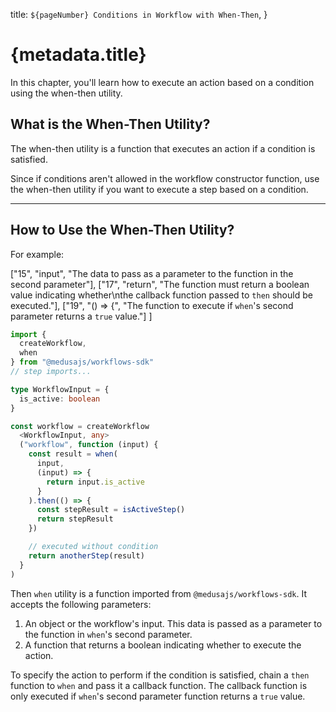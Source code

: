   title: `${pageNumber} Conditions in Workflow with When-Then`,
}

# {metadata.title}

In this chapter, you'll learn how to execute an action based on a condition using the when-then utility.

## What is the When-Then Utility?

The when-then utility is a function that executes an action if a condition is satisfied.

Since if conditions aren't allowed in the workflow constructor function, use the when-then utility if you want to execute a step based on a condition.

---

## How to Use the When-Then Utility?

For example:

  ["15", "input", "The data to pass as a parameter to the function in the second parameter"],
  ["17", "return", "The function must return a boolean value indicating whether\nthe callback function passed to `then` should be executed."],
  ["19", "() => {", "The function to execute if `when`'s second parameter returns a `true` value."]
]

```ts highlights={highlights}
import { 
  createWorkflow,
  when
} from "@medusajs/workflows-sdk"
// step imports...

type WorkflowInput = {
  is_active: boolean
}

const workflow = createWorkflow
  <WorkflowInput, any>
  ("workflow", function (input) {
    const result = when(
      input, 
      (input) => {
        return input.is_active
      }
    ).then(() => {
      const stepResult = isActiveStep()
      return stepResult
    })

    // executed without condition
    return anotherStep(result)
  }
)
```

Then `when` utility is a function imported from `@medusajs/workflows-sdk`. It accepts the following parameters:

1. An object or the workflow's input. This data is passed as a parameter to the function in `when`'s second parameter.
2. A function that returns a boolean indicating whether to execute the action.

To specify the action to perform if the condition is satisfied, chain a `then` function to `when` and pass it a callback function. The callback function is only executed if `when`'s second parameter function returns a `true` value.